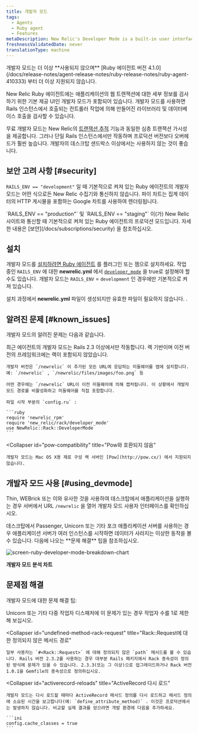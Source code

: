 ```yaml
---
title: 개발자 모드
tags:
  - Agents
  - Ruby agent
  - Features
metaDescription: New Relic's Developer Mode is a built-in user interface to examine details about web transactions in your application.
freshnessValidatedDate: never
translationType: machine
---
```



<Callout variant="caution">
  개발자 모드는 더 이상 **사용되지 않으며** [Ruby 에이전트 버전 4.1.0](/docs/release-notes/agent-release-notes/ruby-release-notes/ruby-agent-410333) 부터 더 이상 지원되지 않습니다.
</Callout>

New Relic Ruby 에이전트에는 애플리케이션의 웹 트랜잭션에 대한 세부 정보를 검사하기 위한 기본 제공 UI인 개발자 모드가 포함되어 있습니다. 개발자 모드를 사용하면 Rails 인스턴스에서 호출되는 컨트롤러 작업에 의해 만들어진 라이브러리 및 데이터베이스 호출을 검사할 수 있습니다.

무료 개발자 모드는 New Relic의 [트랜잭션 추적](/docs/apm/transactions/transaction-traces/introduction-transaction-traces) 기능과 동일한 심층 트랜잭션 가시성을 제공합니다. 그러나 단일 Rails 인스턴스에서만 작동하며 프로덕션 버전보다 오버헤드가 훨씬 높습니다. 개발자의 데스크탑 샌드박스 이상에서는 사용하지 않는 것이 좋습니다.

## 보안 고려 사항 [#security]

`RAILS_ENV == "development"` 일 때 기본적으로 켜져 있는 Ruby 에이전트의 개발자 모드는 어떤 식으로든 New Relic 수집기와 통신하지 않습니다. 파이 차트는 집계 데이터의 HTTP 게시물을 포함하는 Google 차트를 사용하여 렌더링됩니다.

<Callout variant="tip">
  `RAILS_ENV == "production"` 및 `RAILS_ENV == "staging"` 이(가) New Relic 사이트와 통신할 때 기본적으로 켜져 있는 Ruby 에이전트의 프로덕션 모드입니다. 자세한 내용은 [보안](/docs/subscriptions/security) 을 참조하십시오.
</Callout>

## 설치

개발자 모드를 [설치하려면 Ruby 에이전트](/docs/ruby/ruby-agent-installation) 를 플러그인 또는 젬으로 설치하세요. 작업 중인 `RAILS_ENV` 에 대한 **newrelic.yml** 에서 [`developer_mode`](/docs/agents/ruby-agent/installation-configuration/ruby-agent-configuration#developer_mode) 을 true로 설정해야 할 수도 있습니다. 개발자 모드는 `RAILS_ENV` = `development` 인 경우에만 기본적으로 켜져 있습니다.

설치 과정에서 **newrelic.yml** 파일이 생성되지만 유효한 파일이 필요하지 않습니다. <InlinePopover type="licenseKey"/>.

## 알려진 문제 [#known_issues]

개발자 모드의 알려진 문제는 다음과 같습니다.

<CollapserGroup>
  <Collapser
    id="rails-23"
    title="Rails 2.3 이상이 필요합니다."
  >
    최근 에이전트의 개발자 모드는 Rails 2.3 이상에서만 작동합니다. 랙 기반이며 이전 버전의 프레임워크에는 랙이 포함되지 않았습니다.

    개발자 버전은 `/newrelic` 이 추가된 모든 URL에 응답하는 미들웨어를 앱에 설치합니다. 예: `/newrelic` , `/newrelic/files/images/foo.png` 등

    어떤 경우에는 `/newrelic` URL이 이전 미들웨어에 의해 캡처됩니다. 이 상황에서 개발자 모드 경로를 비활성화하고 미들웨어를 직접 포함합니다.

    파일 시작 부분의 `config.ru` :

    ```ruby
    require 'newrelic_rpm'
    require 'new_relic/rack/developer_mode'
    use NewRelic::Rack::DeveloperMode
    ```
  </Collapser>

  <Collapser
    id="pow-compatibility"
    title="Pow와 호환되지 않음"
  >
    개발자 모드는 Mac OS X용 제로 구성 랙 서버인 [Pow](http://pow.cx/) 에서 지원되지 않습니다.
  </Collapser>
</CollapserGroup>

## 개발자 모드 사용 [#using_devmode]

Thin, WEBrick 또는 이와 유사한 것을 사용하여 데스크탑에서 애플리케이션을 실행하는 경우 서버에서 URL `/newrelic` 을 열어 개발자 모드 사용자 인터페이스를 확인하십시오.

<Callout variant="caution">
  데스크탑에서 Passenger, Unicorn 또는 기타 포크 애플리케이션 서버를 사용하는 경우 애플리케이션 서버가 여러 인스턴스를 시작하면 데이터가 사라지는 이상한 동작을 볼 수 있습니다. 다음에 나오는 **문제 해결** 팁을 참조하십시오.
</Callout>

<img
  title="screen-ruby-developer-mode-breakdown-chart"
  alt="screen-ruby-developer-mode-breakdown-chart"
  src={apmScreenBreakdownChart}
/>

**개발자 모드 분석 차트**

## 문제점 해결

개발자 모드에 대한 문제 해결 팁:

<CollapserGroup>
  <Collapser
    id="disappearing-request"
    title="사라지는 요청"
  >
    Unicorn 또는 기타 다중 작업자 디스패처에 이 문제가 있는 경우 작업자 수를 1로 제한해 보십시오.
  </Collapser>

  <Collapser
    id="undefined-method-rack-request"
    title="Rack::Request에 대한 정의되지 않은 메서드 경로"
  >
    일부 사용자는 `#<Rack::Request>` 에 대해 정의되지 않은 `path` 메서드를 볼 수 있습니다. Rails 버전 2.3.2를 사용하는 경우 대부분 Rails 패키지에서 Rack 종속성이 정의된 방식에 문제가 있을 수 있습니다. 2.3.3(또는 그 이상)으로 업그레이드하거나 Rack 버전 1.0.1을 Gemfile의 종속성으로 정의하십시오.
  </Collapser>

  <Collapser
    id="activerecord-reloads"
    title="ActiveRecord 다시 로드"
  >
    개발자 모드는 다시 로드할 때마다 ActiveRecord 메서드 정의를 다시 로드하고 메서드 정의에 소요된 시간을 보고합니다(예: `define_attribute_method)` . 이것은 프로덕션에서는 발생하지 않습니다. 비교할 실제 결과를 얻으려면 개발 환경에 다음을 추가하세요.

    ```ini
    config.cache_classes = true
    ```
  </Collapser>
</CollapserGroup>